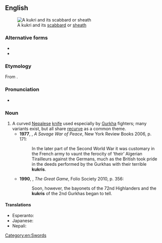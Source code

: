 ==English==
{{wikipedia}}
[[File:Kukri with sheath.JPG|thumb|A kukri and its [[scabbard]] or [[sheath]]]]

===Alternative forms===
* {{l|en|khukuri}}
* {{l|en|kukuri}}

===Etymology===
From {{uder|en|ne|खुकुरी}}.

===Pronunciation===
* {{a|UK}} {{IPA|en|/ˈkʊkɹi/}}

===Noun===
{{en-noun}}

# A curved [[Nepalese]] [[knife]] used especially by [[Gurkha]] fighters; many variants exist, but all share [[recurve]] as a common theme.
#* '''1977''', {{w|Alistair Horne}}, ''A Savage War of Peace'', New York Review Books 2006, p. 171:
#*: In the later part of the Second World War it was customary in the French army to vaunt the ferocity of ‘their’ Algerian Tirailleurs against the Germans, much as the British took pride in the deeds performed by the Gurkhas with their terrible '''kukris'''.
#* '''1990''', {{w|Peter Hopkirk}}, ''The Great Game'', Folio Society 2010, p. 356:
#*: Soon, however, the bayonets of the 72nd Highlanders and the '''kukris''' of the 2nd Gurkhas began to tell.

====Translations====
{{trans-top|knife}}
* Esperanto: {{t|eo|kukrio}}
* Japanese: {{t|ja|ククリ|tr=kukuri}}
* Nepali: {{t+|ne|खुकुरी}}

{{trans-bottom}}

[[Category:en:Swords]]
